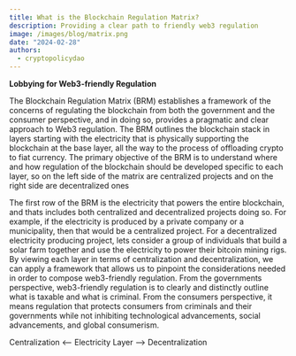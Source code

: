 ```yaml
---
title: What is the Blockchain Regulation Matrix?
description: Providing a clear path to friendly web3 regulation
image: /images/blog/matrix.png
date: "2024-02-28"
authors:
  - cryptopolicydao
---
```


<Callout>
  <strong>Lobbying for Web3-friendly Regulation</strong>
</Callout>

The Blockchain Regulation Matrix (BRM) establishes a framework of the concerns of regulating the
blockchain from both the government and the consumer perspective, and in doing so, provides a pragmatic
and clear approach to Web3 regulation. The BRM outlines the blockchain stack in layers starting with
the electricity that is physically supporting the blockchain at the base layer, all the way to the
process of offloading crypto to fiat currency. The primary objective of the BRM is to understand
where and how regulation of the blockchain should be developed specific to each layer, so
on the left side of the matrix are centralized projects and on the right side are decentralized ones

The first row of the BRM is the electricity that powers the entire blockchain, and thats includes both
centralized and decentralized projects doing so. For example, if the electricity is produced by a private company
or a municipality, then that would be a centralized project. For a decentralized electricity producing project, lets
consider a group of individuals that build a solar farm together and use the electricity to power their bitcoin mining rigs.
By viewing each layer in terms of centralization and decentralization, we can apply a framework that allows us to pinpoint
the considerations needed in order to compose web3-friendly regulation. From the governments perspective, web3-friendly regulation is
to clearly and distinctly outline what is taxable and what is criminal. From the consumers perspective, it means regulation that protects consumers
from criminals and their governments while not inhibiting technological advancements, social advancements, and global consumerism.

Centralization <-- Electricity Layer --> Decentralization
